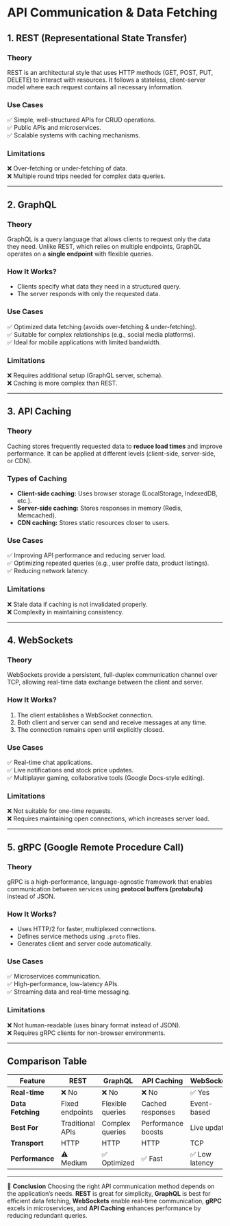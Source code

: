 # API Communication & Data Fetching

## 1. REST (Representational State Transfer)
### **Theory**
REST is an architectural style that uses HTTP methods (GET, POST, PUT, DELETE) to interact with resources. It follows a stateless, client-server model where each request contains all necessary information.

### **Use Cases**
✅ Simple, well-structured APIs for CRUD operations.  
✅ Public APIs and microservices.  
✅ Scalable systems with caching mechanisms.  

### **Limitations**
❌ Over-fetching or under-fetching of data.  
❌ Multiple round trips needed for complex data queries.  

---

## 2. GraphQL
### **Theory**
GraphQL is a query language that allows clients to request only the data they need. Unlike REST, which relies on multiple endpoints, GraphQL operates on a **single endpoint** with flexible queries.

### **How It Works?**
- Clients specify what data they need in a structured query.
- The server responds with only the requested data.

### **Use Cases**
✅ Optimized data fetching (avoids over-fetching & under-fetching).  
✅ Suitable for complex relationships (e.g., social media platforms).  
✅ Ideal for mobile applications with limited bandwidth.

### **Limitations**
❌ Requires additional setup (GraphQL server, schema).  
❌ Caching is more complex than REST.  

---

## 3. API Caching
### **Theory**
Caching stores frequently requested data to **reduce load times** and improve performance. It can be applied at different levels (client-side, server-side, or CDN).

### **Types of Caching**
- **Client-side caching:** Uses browser storage (LocalStorage, IndexedDB, etc.).
- **Server-side caching:** Stores responses in memory (Redis, Memcached).
- **CDN caching:** Stores static resources closer to users.

### **Use Cases**
✅ Improving API performance and reducing server load.  
✅ Optimizing repeated queries (e.g., user profile data, product listings).  
✅ Reducing network latency.

### **Limitations**
❌ Stale data if caching is not invalidated properly.  
❌ Complexity in maintaining consistency.

---

## 4. WebSockets
### **Theory**
WebSockets provide a persistent, full-duplex communication channel over TCP, allowing real-time data exchange between the client and server.

### **How It Works?**
1. The client establishes a WebSocket connection.
2. Both client and server can send and receive messages at any time.
3. The connection remains open until explicitly closed.

### **Use Cases**
✅ Real-time chat applications.  
✅ Live notifications and stock price updates.  
✅ Multiplayer gaming, collaborative tools (Google Docs-style editing).  

### **Limitations**
❌ Not suitable for one-time requests.  
❌ Requires maintaining open connections, which increases server load.  

---

## 5. gRPC (Google Remote Procedure Call)
### **Theory**
gRPC is a high-performance, language-agnostic framework that enables communication between services using **protocol buffers (protobufs)** instead of JSON.

### **How It Works?**
- Uses HTTP/2 for faster, multiplexed connections.
- Defines service methods using `.proto` files.
- Generates client and server code automatically.

### **Use Cases**
✅ Microservices communication.  
✅ High-performance, low-latency APIs.  
✅ Streaming data and real-time messaging.

### **Limitations**
❌ Not human-readable (uses binary format instead of JSON).  
❌ Requires gRPC clients for non-browser environments.

---

## **Comparison Table**

| Feature        | REST  | GraphQL | API Caching | WebSockets | gRPC |
|---------------|------|---------|-------------|------------|------|
| **Real-time** | ❌ No | ❌ No | ❌ No | ✅ Yes | ✅ Yes |
| **Data Fetching** | Fixed endpoints | Flexible queries | Cached responses | Event-based | RPC calls |
| **Best For** | Traditional APIs | Complex queries | Performance boosts | Live updates | Microservices |
| **Transport** | HTTP | HTTP | HTTP | TCP | HTTP/2 |
| **Performance** | ⚠️ Medium | ✅ Optimized | ✅ Fast | ✅ Low latency | ✅ Very fast |

---

🚀 **Conclusion**
Choosing the right API communication method depends on the application’s needs. **REST** is great for simplicity, **GraphQL** is best for efficient data fetching, **WebSockets** enable real-time communication, **gRPC** excels in microservices, and **API Caching** enhances performance by reducing redundant queries.